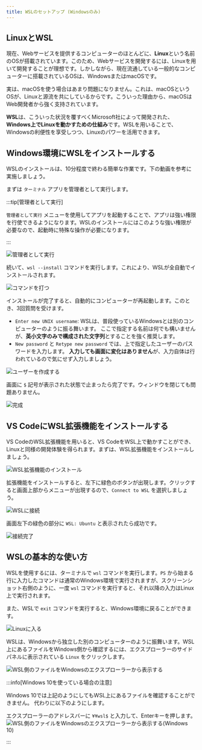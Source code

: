 ```yaml
---
title: WSLのセットアップ (Windowsのみ)
---
```


## LinuxとWSL

現在、Webサービスを提供するコンピューターのほとんどに、**Linux**という名前のOSが搭載されています。このため、Webサービスを開発するには、Linuxを用いて開発することが理想です。しかしながら、現在流通している一般的なコンピューターに搭載されているOSは、WindowsまたはmacOSです。

実は、macOSを使う場合はあまり問題になりません。これは、macOSというOSが、Linuxと源流を共にしているからです。こういった理由から、macOSはWeb開発者から強く支持されています。

**WSL**は、こういった状況を覆すべくMicrosoft社によって開発された、**Windows上でLinuxを動かすための仕組み**です。WSLを用いることで、Windowsの利便性を享受しつつ、Linuxのパワーを活用できます。

## Windows環境にWSLをインストールする

WSLのインストールは、10分程度で終わる簡単な作業です。下の動画を参考に実施しましょう。

<ExternalVideoPlayer src="https://www.youtube.com/embed/aRf7NYZpUa0" />

まずは `ターミナル` アプリを管理者として実行します。

:::tip[管理者として実行]

`管理者として実行` メニューを使用してアプリを起動することで、アプリは強い権限を行使できるようになります。WSLのインストールにはこのような強い権限が必要なので、起動時に特殊な操作が必要になります。

:::

![管理者として実行](run-as-administrator.png)

続いて、`wsl --install` コマンドを実行します。これにより、WSLが全自動でインストールされます。

![コマンドを打つ](type-wsl-install.png)

インストールが完了すると、自動的にコンピューターが再起動します。このとき、3回質問を受けます。

- `Enter new UNIX username`: WSLは、普段使っているWindowsとは別のコンピューターのように振る舞います。
  ここで指定する名前は何でも構いませんが、**英小文字のみで構成された文字列**とすることを強く推奨します。
- `New password` と `Retype new password` では、上で指定したユーザーのパスワードを入力します。
  **入力しても画面に変化はありません**が、入力自体は行われているので気にせず入力しましょう。

![ユーザーを作成する](type-password.png)

画面に `$` 記号が表示された状態で止まったら完了です。ウィンドウを閉じても問題ありません。

![完成](completed.png)

## VS CodeにWSL拡張機能をインストールする

VS CodeのWSL拡張機能を用いると、VS CodeをWSL上で動かすことができ、Linuxと同様の開発体験を得られます。まずは、WSL拡張機能をインストールしましょう。

![WSL拡張機能のインストール](./install-wsl-extension.png)

拡張機能をインストールすると、左下に緑色のボタンが出現します。クリックすると画面上部からメニューが出現するので、`Connect to WSL` を選択しましょう。

![WSLに接続](./connect-to-wsl.png)

画面左下の緑色の部分に `WSL: Ubuntu` と表示されたら成功です。

![接続完了](./connected.png)

## WSLの基本的な使い方

WSLを使用するには、ターミナルで `wsl` コマンドを実行します。`PS` から始まる行に入力したコマンドは通常のWindows環境で実行されますが、スクリーンショット右側のように、一度 `wsl` コマンドを実行すると、それ以降の入力はLinux上で実行されます。

また、WSLで `exit` コマンドを実行すると、Windows環境に戻ることができます。

![Linuxに入る](./go-into-linux.png)

WSLは、Windowsから独立した別のコンピューターのように振舞います。WSL上にあるファイルをWindows側から確認するには、エクスプローラーのサイドパネルに表示されている `Linux` をクリックします。

![WSL側のファイルをWindowsのエクスプローラーから表示する](./show-linux-files.png)

:::info[Windows 10を使っている場合の注意]

Windows 10では上記のようにしてもWSL上にあるファイルを確認することができません。
代わりに以下のようにします。

エクスプローラーのアドレスバーに `¥¥wsl$` と入力して、Enterキーを押します。
![WSL側のファイルをWindowsのエクスプローラーから表示する(Windows 10)](./show-linux-files-windows10.png)

:::
